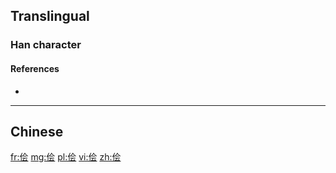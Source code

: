 {{also|儈}}
==Translingual==

===Han character===
{{Han char|rn=9|rad=人|as=06|sn=8|four=|canj=人人一戈 (OOMI)|ids=⿰[[亻]][[会]]}}

====References====
* {{Han ref|kx=0102.291|hdz=10150.030|uh=4FA9|ud=20393}}

----

==Chinese==
{{zh-see|儈}}

[[fr:侩]]
[[mg:侩]]
[[pl:侩]]
[[vi:侩]]
[[zh:侩]]